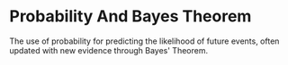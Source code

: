 # Probability And Bayes Theorem

The use of probability for predicting the likelihood of future events, often updated with new evidence through Bayes' Theorem.
